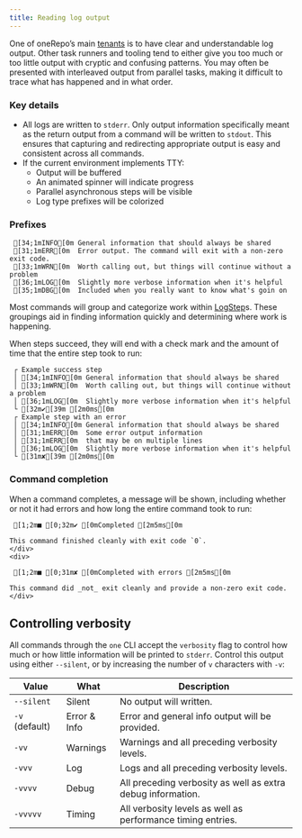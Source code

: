 ```yaml
---
title: Reading log output
---
```


One of oneRepo’s main [tenants](/concepts/why-onerepo/#tenants) is to have clear and understandable log output. Other task runners and tooling tend to either give you too much or too little output with cryptic and confusing patterns. You may often be presented with interleaved output from parallel tasks, making it difficult to trace what has happened and in what order.

### Key details

- All logs are written to `stderr`. Only output information specifically meant as the return output from a command will be written to `stdout`. This ensures that capturing and redirecting appropriate output is easy and consistent across all commands.
- If the current environment implements TTY:
  - Output will be buffered
  - An animated spinner will indicate progress
  - Parallel asynchronous steps will be visible
  - Log type prefixes will be colorized

### Prefixes

```ansi title="Type prefixes"
 [34;1mINFO[0m General information that should always be shared
 [31;1mERR[0m  Error output. The command will exit with a non-zero exit code.
 [33;1mWRN[0m  Worth calling out, but things will continue without a problem
 [36;1mLOG[0m  Slightly more verbose information when it's helpful
 [35;1mDBG[0m  Included when you really want to know what's goin on
```

Most commands will group and categorize work within [LogStep](/api/#logstep)s. These groupings aid in finding information quickly and determining where work is happening.

When steps succeed, they will end with a check mark and the amount of time that the entire step took to run:

```ansi title="Log types within a step"
 ┌ Example success step
 │ [34;1mINFO[0m General information that should always be shared
 │ [33;1mWRN[0m  Worth calling out, but things will continue without a problem
 │ [36;1mLOG[0m  Slightly more verbose information when it's helpful
 └ [32m✔[39m [2m0ms[0m
 ┌ Example step with an error
 │ [34;1mINFO[0m General information that should always be shared
 │ [31;1mERR[0m  Some error output information
 │ [31;1mERR[0m  that may be on multiple lines
 │ [36;1mLOG[0m  Slightly more verbose information when it's helpful
 └ [31m✘[39m [2m0ms[0m
```

### Command completion

When a command completes, a message will be shown, including whether or not it had errors and how long the entire command took to run:

<div class="grid grid-cols-2">
	<div>

```ansi title="Completed successfully"
 [1;2m■ [0;32m✔ [0mCompleted [2m5ms[0m
```

    This command finished cleanly with exit code `0`.
    </div>
    <div>

```ansi title="Completed, but failed"
 [1;2m■ [0;31m✘ [0mCompleted with errors [2m5ms[0m
```

    This command did _not_ exit cleanly and provide a non-zero exit code.
    </div>

</div>

## Controlling verbosity

All commands through the `one` CLI accept the `verbosity` flag to control how much or how little information will be printed to `stderr`. Control this output using either `--silent`, or by increasing the number of `v` characters with `-v`:

| Value          | What         | Description                                                 |
| -------------- | ------------ | ----------------------------------------------------------- |
| `--silent`     | Silent       | No output will written.                                     |
| `-v` (default) | Error & Info | Error and general info output will be provided.             |
| `-vv`          | Warnings     | Warnings and all preceding verbosity levels.                |
| `-vvv`         | Log          | Logs and all preceding verbosity levels.                    |
| `-vvvv`        | Debug        | All preceding verbosity as well as extra debug information. |
| `-vvvvv`       | Timing       | All verbosity levels as well as performance timing entries. |
